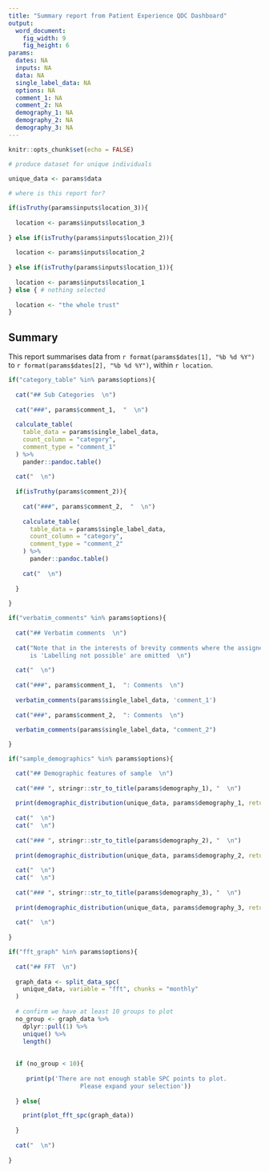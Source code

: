 ```yaml
---
title: "Summary report from Patient Experience QDC Dashboard"
output: 
  word_document:
    fig_width: 9
    fig_height: 6
params:
  dates: NA
  inputs: NA
  data: NA
  single_label_data: NA
  options: NA
  comment_1: NA
  comment_2: NA
  demography_1: NA
  demography_2: NA
  demography_3: NA
---
```


```r

knitr::opts_chunk$set(echo = FALSE)

# produce dataset for unique individuals
  
unique_data <- params$data

# where is this report for?

if(isTruthy(params$inputs$location_3)){
  
  location <- params$inputs$location_3
  
} else if(isTruthy(params$inputs$location_2)){
  
  location <- params$inputs$location_2
  
} else if(isTruthy(params$inputs$location_1)){
  
  location <- params$inputs$location_1
} else { # nothing selected
  
  location <- "the whole trust"
}

```

## Summary

This report summarises data from `r format(params$dates[1], "%b %d %Y")` to `r format(params$dates[2], "%b %d %Y")`, within `r location`.

```r

if("category_table" %in% params$options){
  
  cat("## Sub Categories  \n")
  
  cat("###", params$comment_1,  "  \n")
  
  calculate_table(
    table_data = params$single_label_data, 
    count_column = "category",
    comment_type = "comment_1"
  ) %>% 
    pander::pandoc.table()
  
  cat("  \n")
  
  if(isTruthy(params$comment_2)){
    
    cat("###", params$comment_2,  "  \n")
    
    calculate_table(
      table_data = params$single_label_data, 
      count_column = "category",
      comment_type = "comment_2"
    ) %>% 
      pander::pandoc.table()
    
    cat("  \n")
    
  }
  
}

```

```r

if("verbatim_comments" %in% params$options){
  
  cat("## Verbatim comments  \n")
  
  cat("Note that in the interests of brevity comments where the assigned category
      is 'Labelling not possible' are omitted  \n")
  
  cat("  \n")
  
  cat("###", params$comment_1,  ": Comments  \n")
  
  verbatim_comments(params$single_label_data, 'comment_1')
  
  cat("###", params$comment_2,  ": Comments  \n")
  
  verbatim_comments(params$single_label_data, "comment_2")

}
```

```r

if("sample_demographics" %in% params$options){

  cat("## Demographic features of sample  \n")
  
  cat("### ", stringr::str_to_title(params$demography_1), "  \n")
  
  print(demographic_distribution(unique_data, params$demography_1, return_ggplot = TRUE))
  
  cat("  \n")
  cat("  \n")
  
  cat("### ", stringr::str_to_title(params$demography_2), "  \n")
  
  print(demographic_distribution(unique_data, params$demography_2, return_ggplot = TRUE))
  
  cat("  \n")
  cat("  \n")
  
  cat("### ", stringr::str_to_title(params$demography_3), "  \n")
  
  print(demographic_distribution(unique_data, params$demography_3, return_ggplot = TRUE))
  
  cat("  \n")
    
}

```


```r

if("fft_graph" %in% params$options){
  
  cat("## FFT  \n")
  
  graph_data <- split_data_spc(
    unique_data, variable = "fft", chunks = "monthly"
  )
  
  # confirm we have at least 10 groups to plot
  no_group <- graph_data %>% 
    dplyr::pull(1) %>% 
    unique() %>% 
    length()
  
   
  if (no_group < 10){
    
     print(p('There are not enough stable SPC points to plot.
                    Please expand your selection'))
    
  } else{

    print(plot_fft_spc(graph_data))
    
  }
  
  cat("  \n")
  
}

```

